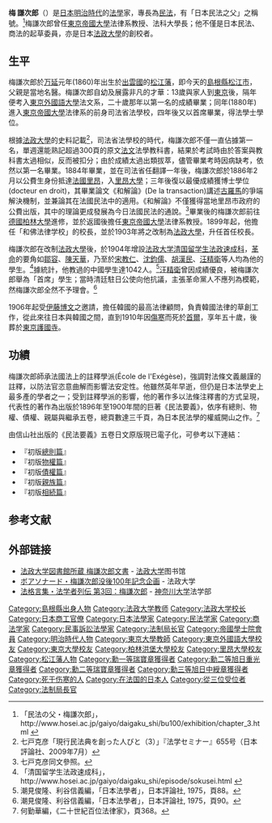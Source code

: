{{Infobox person
| image = File:Ume Kenjiro.jpg
| name = 梅謙次郎
| country = [[日本|日本]]
| order = 
| birth_date = 1860年7月24日
| birth_place = [[出雲國|出雲國]][[意宇郡|意宇郡]][[松江灘町|松江灘町]]（今日本[[島根縣|島根縣]][[松江市|松江市]]）
| death_date = {{death date and age|1910|8|26|1860|7|24}}
| death_place =[[File:Flag_of_Korea_(1899).svg|25px]] [[大韓帝國|大韓帝國]][[漢城府|漢城府]]
| agent = [[東京大學大學院法學政治學研究科·法學部|東京帝國大學法科大學]]<br>[[帝国学士院|帝国学士院]]
| profession = [[法學|法學]][[博士|博士]]
| spouse = 兼子
| alma_mater = 司法省法學校<br>[[里昂大學|里昂大學]]
}}
{{Japanese|japanese=梅 謙次郎|kana=うめ けんじろう|romaji=Ume Kenjirō}}

'''梅 謙次郎'''（{{bd|1860年|7月24日|1910年|8月26日|Ume Kenjirō}}）是[[日本|日本]][[明治時代|明治時代]]的[[法學|法學]]家，專長為[[民法|民法]]，有「日本民法之父」之稱號。<ref>「民法の父・梅謙次郎」，http://www.hosei.ac.jp/gaiyo/daigaku_shi/bu100/exhibition/chapter_3.html {{Wayback|url=http://www.hosei.ac.jp/gaiyo/daigaku_shi/bu100/exhibition/chapter_3.html |date=20150517044750 }}</ref>梅謙次郎曾任[[東京帝國大學|東京帝國大學]]法律系教授、法科大學長；他不僅是日本民法、商法的起草委員，亦是日本[[法政大學_(日本)|法政大學]]的創校者。

== 生平 ==
梅謙次郎於[[万延|万延]]元年(1860)年出生於[[出雲國|出雲國]]的[[松江藩|松江藩]]，即今天的[[島根縣|島根縣]][[松江市|松江市]]，父親是當地名醫。梅謙次郎自幼及展露非凡的才華：13歲與家人到[[東京|東京]]後，隔年便考入[[東京外國語大學|東京外國語大學]]法文系，二十歲那年以第一名的成績畢業；同年(1880年)進入[[東京帝國大學|東京帝國大學]]法律系的前身司法省法學校，四年後又以首席畢業，得法學士學位。

根據[[法政大學_(日本)|法政大學]]的史料記載<ref>七戸克彦「現行民法典を創った人びと（3）」『法学セミナー』655号（日本評論社、2009年7月）</ref>，司法省法學校的時代，梅謙次郎不僅一直佔據第一名，單週還能熟記超過300頁的原文[[法文|法文]]法學教科書，結果於考試時由於答案與教科書太過相似，反而被扣分；由於成績太過出類拔萃，儘管畢業考時因病缺考，依然以第一名畢業。1884年畢業，並在司法省任翻譯一年後，梅謙次郎於1886年2月以公費生身份抵達[[法國|法國]][[里昂|里昂]]，入[[里昂大學|里昂大學]]；三年後復以最優成績獲博士學位(docteur en droit)，其畢業論文《和解論》(De la transaction)講述[[古羅馬|古羅馬]]的爭端解決機制，並兼論其在法國民法中的適用。《和解論》不僅獲得當地里昂市政府的公費出版，其中的理論更成發展為今日法國民法的通說。<ref>七戸克彦同文參照。</ref>畢業後的梅謙次郎前往[[德國|德國]][[柏林大學|柏林大學]]進修，並於返國後擔任[[東京帝國大學|東京帝國大學]]法律系教授。1899年起，他擔任「和佛法律学校」的校長，並於1903年將之改制為[[法政大學|法政大學]]，升任首任校長。

梅謙次郎在改制[[法政大學|法政大學]]後，於1904年增設[[法政大学清国留学生法政速成科|法政大学清国留学生法政速成科]]，[[革命|革命]]的要角如[[鄒容|鄒容]]、[[陳天華|陳天華]]，乃至於[[宋教仁|宋教仁]]、[[沈鈞儒|沈鈞儒]]、[[胡漢民|胡漢民]]、[[汪精衛|汪精衛]]等人均為他的學生。<ref>「清国留学生法政速成科」，http://www.hosei.ac.jp/gaiyo/daigaku_shi/episode/sokusei.html {{Wayback|url=http://www.hosei.ac.jp/gaiyo/daigaku_shi/episode/sokusei.html |date=20150715224428 }}</ref>據統計，他教過的中國學生達1042人。<ref>潮見俊隆、利谷信義編，「日本法學者」，日本評論社, 1975，頁88。</ref>[[汪精衛|汪精衛]]曾因成績優良，被梅謙次郎舉為「首席」學生；當時清廷駐日公使向他抗議，主張革命黨人不應列為模範，然梅謙次郎全然不予理會。<ref>潮見俊隆、利谷信義編，「日本法學者」，日本評論社, 1975，頁90。</ref>

1906年起受[[伊藤博文|伊藤博文]]之邀請，擔任韓國的最高法律顧問，負責韓國法律的草創工作，從此來往日本與韓國之間，直到1910年因[[傷寒|傷寒]]而死於[[首爾|首爾]]，享年五十歲，後葬於[[東京|東京]][[護國寺|護國寺]]。

== 功績 ==

梅謙次郎師承法國法上的註釋學派(École de l'Exégèse)，強調對法條文義嚴謹的註釋，以防法官恣意曲解而影響法安定性。他雖然英年早逝，但仍是日本法學史上最多產的學者之一；受到註釋學派的影響，他的著作多以法條注釋書的方式呈現，代表性的著作為出版於1896年至1900年間的巨著《民法要義》，依序有總則、物權、債權、親屬與繼承五卷，總頁數達三千頁，為日本民法學的權威開山之作。<ref>何勤華編，《二十世紀百位法律家》，頁368。</ref>

由信山社出版的《民法要義》五卷日文原版現已電子化，可參考以下連結：
* 『初版[https://web.archive.org/web/20151223064042/http://homepage1.nifty.com/ksk-s/MY1.htm 總則篇]』
* 『初版[https://web.archive.org/web/20151223064047/http://homepage1.nifty.com/ksk-s/MY2.htm 物權篇]』
* 『初版[https://web.archive.org/web/20151223064052/http://homepage1.nifty.com/ksk-s/MY3.htm 債權篇]』
* 『初版[https://web.archive.org/web/20150128045505/http://homepage1.nifty.com/ksk-s/MY4.htm 親族篇]』
* 『初版[https://web.archive.org/web/20150128202237/http://homepage1.nifty.com/ksk-s/MY5.htm 相続篇]』

== 参考文献 ==
<div class="references-small">
<references></references>
</div>

== 外部链接 ==
* [http://www.hosei.ac.jp/library/rare/Top.html 法政大学図書館所蔵 梅謙次郎文書] {{Wayback|url=http://www.hosei.ac.jp/library/rare/Top.html |date=20151122110456 }} - [[法政大学|法政大学]]图书馆
* [http://www.hosei.jp/gaiyo/daigaku_shi/bu100/ ボアソナード・梅謙次郎没後100年記念企画] {{Wayback|url=http://www.hosei.jp/gaiyo/daigaku_shi/bu100/ |date=20151122075633 }} - 法政大学
* [http://www.law.kanagawa-u.ac.jp/extra/proverbs_bn3.html 法格言集・法学者列伝 第3回：梅謙次郎] {{Wayback|url=http://www.law.kanagawa-u.ac.jp/extra/proverbs_bn3.html |date=20151122040906 }} - [[神奈川大学|神奈川大学]]法学部

{{Authority control}}
{{DEFAULTSORT:Ume Kenjirō}}
[[Category:島根縣出身人物|Category:島根縣出身人物]]
[[Category:法政大学教师|Category:法政大学教师]]
[[Category:法政大学校长|Category:法政大学校长]]
[[Category:日本商工官僚|Category:日本商工官僚]]
[[Category:日本法學家|Category:日本法學家]]
[[Category:民法学家|Category:民法学家]]
[[Category:商法学家|Category:商法学家]]
[[Category:民事訴訟法學家|Category:民事訴訟法學家]]
[[Category:法制局长官|Category:法制局长官]]
[[Category:帝國學士院會員|Category:帝國學士院會員]]
[[Category:明治時代人物|Category:明治時代人物]]
[[Category:東京大學教師|Category:東京大學教師]]
[[Category:東京外國語大學校友|Category:東京外國語大學校友]]
[[Category:東京大學校友|Category:東京大學校友]]
[[Category:柏林洪堡大學校友|Category:柏林洪堡大學校友]]
[[Category:里昂大學校友|Category:里昂大學校友]]
[[Category:松江藩人物|Category:松江藩人物]]
[[Category:勳一等瑞寶章獲得者|Category:勳一等瑞寶章獲得者]]
[[Category:勳二等旭日重光章獲得者|Category:勳二等旭日重光章獲得者]]
[[Category:勳二等瑞寶章獲得者|Category:勳二等瑞寶章獲得者]]
[[Category:勳三等旭日中綬章獲得者|Category:勳三等旭日中綬章獲得者]]
[[Category:死于伤寒的人|Category:死于伤寒的人]]
[[Category:在法国的日本人|Category:在法国的日本人]]
[[Category:從三位受位者|Category:從三位受位者]]
[[Category:法制局長官|Category:法制局長官]]